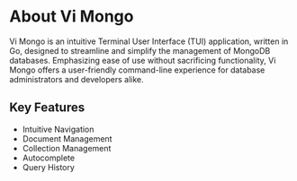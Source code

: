 # About Vi Mongo

Vi Mongo is an intuitive Terminal User Interface (TUI) application, written in Go, designed to streamline and simplify the management of MongoDB databases. Emphasizing ease of use without sacrificing functionality, Vi Mongo offers a user-friendly command-line experience for database administrators and developers alike.



## Key Features

- Intuitive Navigation
- Document Management
- Collection Management
- Autocomplete
- Query History
